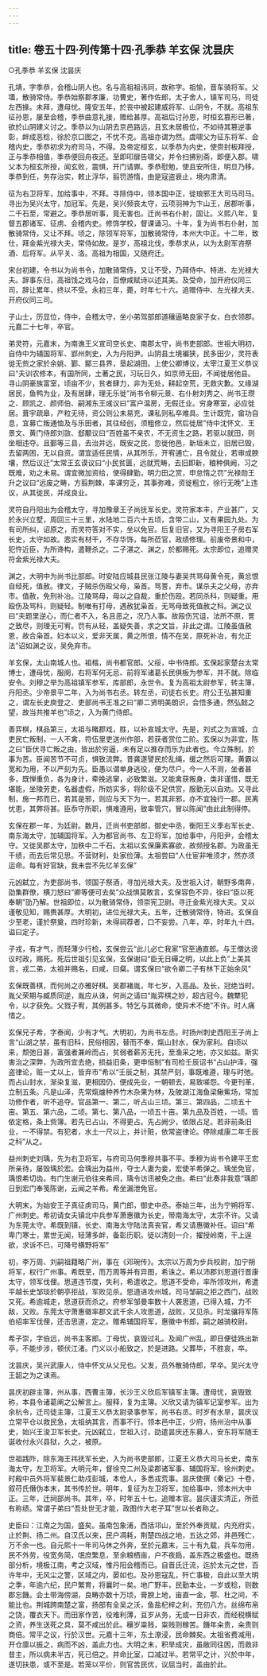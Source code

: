 ```yaml
---
---
---
```

title: 卷五十四·列传第十四·孔季恭  羊玄保  沈昙庆
---

○孔季恭  羊玄保  沈昙庆

孔靖，字季恭，会稽山阴人也。名与高祖祖讳同，故称字。祖愉，晋车骑将军。父壒，散骑常侍。季恭始察郡孝廉，功曹史，著作佐郎，太子舍人，镇军司马，司徒左西掾。未拜，遭母忧。隆安五年，於丧中被起建威将军、山阴令，不就。高祖东征孙恩，屡至会稽，季恭曲意礼接，赡给甚厚。高祖后讨孙恩，时桓玄篡形已著，欲於山阴建义讨之。季恭以为山阴去京邑路远，且玄未居极位，不如待其篡逆事彰，衅成恶稔，徐於京口图之，不忧不克。高祖亦谓为然。虞啸父为征东将军、会稽内史，季恭初求为府司马，不得。及帝定桓玄，以季恭为内史，使赍封板拜授，正与季恭相值，季恭便回舟夜还。至即叩扉告啸父，并令扫拂别斋，即便入郡。啸父本为桓玄所授，闻玄败，震惧，开门请罪。季恭慰勉，使且安所住，明旦乃移。季恭到任，务存治实，敕止浮华，翦罚游惰，由是寇盗衰止，境内肃清。

征为右卫将军，加给事中，不拜。寻除侍中，领本国中正，徙琅邪王大司马司马。寻出为吴兴太守，加冠军。先是，吴兴频丧太守，云项羽神为卞山王，居郡听事，二千石至，常避之。季恭居听事，竟无害也。迁尚书右仆射，固让。义熙八年，复督五郡诸军、征虏、会稽内史。修饰学校，督课诵习。十年，复为尚书右仆射，加散骑常侍，又让不拜。顷之，除领军将军，加散骑常侍，本州大中正。十二年，致仕，拜金紫光禄大夫，常侍如故。是岁，高祖北伐，季恭求从，以为太尉军咨祭酒、后将军。从平关、洛。高祖为相国，又随府迁。

宋台初建，令书以为尚书令，加散骑常侍，又让不受，乃拜侍中、特进、左光禄大夫。辞事东归，高祖饯之戏马台，百僚咸赋诗以述其美。及受命，加开府仪同三司，辞让累年，终以不受。永初三年，薨，时年七十六。追赠侍中、左光禄大夫、开府仪同三司。

子山士，历显位，侍中，会稽太守，坐小弟驾部郎道穰逼略良家子女，白衣领郡。元嘉二十七年，卒官。

弟灵符，元嘉末，为南谯王义宣司空长史、南郡太守，尚书吏部郎。世祖大明初，自侍中为辅国将军、郢州刺史，入为丹阳尹。山阴县土境褊狭，民多田少，灵符表徙无赀之家於余姚、鄞、鄮三县界，垦起湖田。上使公卿博议，太宰江夏王义恭议曰“夫训农修本，有国所同，土著之民，习玩日久，如京师无田，不闻徙居他县。寻山阴豪族富室，顷亩不少，贫者肆力，非为无处，耕起空荒，无救灾歉。又缘湖居民，鱼鸭为业，及有居肆，理无乐徙”尚书令柳元景、右仆射刘秀之、尚书王瓒之、顾凯之、颜师伯、嗣湘东王彧议曰“富户温房，无假迁业。穷身寒室，必应徙居。葺宇疏皋，产粒无待，资公则公未易充，课私则私卒难具。生计既完，畲功自息，宜募亡叛通恤及与乐田者，其往经创，须粗修立，然后徙居”侍中沈怀文、王景文、黄门侍郎刘敳、郄颙议曰“百姓虽不亲农，不无资生之路，若驱以就田，则坐相违夺。且鄞等三县，去治并远，既安之民，忽徙他邑，新垣未立，旧居已毁，去留两困，无以自资。谓宜适任民情，从其所乐，开宥逋亡，且令就业，若审成腴壤，然后议迁”太常王玄谟议曰“小民贫匮，远就荒畴，去旧即新，粮种俱阙，习之既难，劝之未易。谓宜微加资给，使得肆勤，明力田之赏，申怠惰之罚”光禄勋王升之议曰“远废之畴，方翦荆棘，率课穷乏，其事弥难，资徙粗立，徐行无晚”上违议，从其徙民，并成良业。

灵符自丹阳出为会稽太守，寻加豫章王子尚抚军长史。灵符家本丰，产业甚广，又於永兴立墅，周回三十三里，水陆地二百六十五顷，含带二山，又有果园九处。为有司所纠，诏原之，而灵符答对不实，坐以免官。后复旧官，又为寻阳王子房右军长史，太守如故。悫实有材干，不存华饰，每所莅官，政绩修理。前废帝景和中，犯忤近臣，为所谗构，遣鞭杀之。二子湛之、渊之，於都赐死。太宗即位，追赠灵符金紫光禄大夫。

渊之，大明中为尚书比部郎。时安陆应城县民张江陵与妻吴共骂母黄令死，黄忿恨自经死，值赦。律文，子贼杀伤殴父母，枭首。骂詈，弃市。谋杀夫之父母，亦弃市。值赦，免刑补冶。江陵骂母，母以之自裁，重於伤殴。若同杀科，则疑重。用殴伤及骂科，则疑轻。制唯有打母，遇赦犹枭首，无骂母致死值赦之科。渊之议曰“夫题里逆心，而仁者不入，名且恶之，况乃人事。故殴伤咒诅，法所不原，詈之致尽，则理无可宥。罚有从轻，盖疑失善，求之文旨，非此之谓。江陵虽值赦恩，故合枭首。妇本以义，爱非天属，黄之所恨，情不在吴，原死补冶，有允正法”诏如渊之议，吴免弃市。

羊玄保，太山南城人也。祖楷，尚书都官郎。父绥，中书侍郎。玄保起家楚台太常博士，遭母忧，服阕，右将军何无忌、前将军诸葛长民俱板为参军，并不就。除临安令。刘穆之举为高祖镇军参军，库部郎，永世令。复为高祖太尉参军，转主簿，丹阳丞。少帝景平二年，入为尚书右丞。转左丞，司徒右长史。府公王弘甚知重之，谓左长史庾登之、吏部尚书王准之曰“卿二贤明美朗识，会悟多通，然弘懿之望，故当共推羊也”顷之，入为黄门侍郎。

善弈棋，棋品第三，太祖与睹郡戏，胜，以补宣城太守。先是，刘式之为宣城，立吏民亡叛制，一人不禽，符伍里吏送州作部，若获者赏位二阶。玄保以为非宜，陈之曰“臣伏寻亡叛之由，皆出於穷逼，未有足以推存而乐为此者也。今立殊制，於事为苦。臣闻苦节不可贞，惧致流弊。昔龚遂譬民於乱绳，缓之然后可理。黄霸以宽和为用，不以严刻为先。臣愚以谓单身逃役，便为尽户。今一人不测，坐者甚多，既惮重负，各为身计，牵挽逃窜，必致繁滋。又能禽获叛身，类非谨惜，既无堪能，坐陵劳吏，名器虚假，所妨实多，将阶级不足供赏，服勤无以自劝。又寻此制，施一邦而已，若其是邪，则应与天下为一。若其非邪，亦不宜独行一郡。民离忧患，其弊将甚。臣忝守所职，惧难遵用，致率管穴，冒以陈闻”由此此制得停。

玄保在郡一年，为廷尉。数月，迁尚书吏部郎，御史中丞，衡阳王义季右军长史、南东海太守，加辅国将军。入为都官尚书、左卫将军，加给事中，丹阳尹，会稽太守。又徙吴郡太守，加秩中二千石。太祖以玄保廉素寡欲，故频授名郡。为政虽无干绩，而去后常见思。不营财利，处家俭薄。太祖尝曰“人仕宦非唯须才，然亦须运命。每有好官缺，我未尝不先忆羊玄保”

元凶弑立，为吏部尚书，领国子祭酒，寻加光禄大夫。及世祖入讨，朝野多南奔，劭集群僚，横刀怒曰“卿等便可去矣”众战惧莫敢言，玄保容色不异，徐曰“臣以死奉朝”劭乃解。世祖即位，以为散骑常侍，领崇宪卫尉。寻迁金紫光禄大夫。又以谨敬见知，赐赉甚厚。大明初，进位光禄大夫。五年，迁散骑常侍，特进。玄保自少至老，谨於祭奠，四时珍新，未得祠荐者，口不妄尝。八年，卒，时年九十四。谥曰定子。

子戎，有才气，而轻薄少行检，玄保尝云“此儿必亡我家”官至通直郎。与王僧达谤议时政，赐死。死后世祖引见玄保，玄保谢曰“臣无日磾之明，以此上负”上美其言，戎二弟，太祖并赐名，曰咸，曰粲。谓玄保曰“欲令卿二子有林下正始余风”

玄保既善棋，而何尚之亦雅好棋。吴郡褚胤，年七岁，入高品。及长，冠绝当时。胤父荣期与臧质同逆，胤应从诛，何尚之请曰“胤弈棋之妙，超古冠今。魏犨犯令，以才获免。父戮子宥，其例甚多。特乞与其微命，使异术不绝”不许。时人痛惜之。

玄保兄子希，字泰闻，少有才气。大明初，为尚书左丞。时扬州刺史西阳王子尚上言“山湖之禁，虽有旧科，民俗相因，替而不奉，熂山封水，保为家利。自顷以来，颓弛日甚，富强者兼岭而占，贫弱者薪苏无托，至渔采之地，亦又如兹。斯实害治之深弊，为政所宜去绝，损益旧条，更申恒制”有司检壬辰诏书“占山护泽，强盗律论，赃一丈以上，皆弃市”希以“壬辰之制，其禁严刻，事既难遵，理与时弛。而占山封水，渐染复滋，更相因仍，便成先业，一朝顿去，易致嗟怨。今更刊革，立制五条。凡是山泽，先常熂爈种养竹木杂果为林，及陂湖江海鱼梁鳅鮆场，常加功修作者，听不追夺。官品第一、第二，听占山三顷。第三、第四品，二顷五十亩。第五、第六品，二顷。第七、第八品，一顷五十亩。第九品及百姓，一顷。皆依定格，条上赀簿。若先已占山，不得更占。先占阙少，依限占足。若非前条旧业，一不得禁。有犯者，水土一尺以上，并计赃，依常盗律论。停除咸康二年壬辰之科”从之。

益州刺史刘瑀，先为右卫将军，与府司马何季穆共事不平。季穆为尚书令建平王宏所亲待，屡毁瑀於宏。会瑀出为益州，夺士人妻为妾，宏使羊希弹之。瑀坐免官，瑀恨希切齿。有门生谢元伯往来希间，瑀令访讯被免之由。希曰“此奏非我意”瑀即日到宏门奉笺陈谢，云闻之羊希。希坐漏泄免官。

大明末，为始安王子真征虏司马，黄门郎，御史中丞。泰始三年，出为宁朔将军、广州刺史。希初请女夫镇北中兵参军萧惠徽为长史，带南海太守，太宗不许。又请为东莞太守。希既到镇，长史、南海太守陆法真丧官，希又请惠徽补任。诏曰“希卑门寒士，累世无闻，轻薄多衅，备彰历职。徒以清刻一介，擢授岭南，干上逞欲，求诉不已，可降号横野将军”

初，李万周、刘嗣祖籍略广州，事在《邓琬传》。太宗以万周为步兵校尉，加宁朔将军，权行广州事。希既至，而万周等并有异图，希诛之。希以沛郡刘思道行晋康太守，领军伐俚。思道违节度，失利，希遣收之。思道不受命，率所领攻州，希遣平越长史邹琰於朝亭拒战，军败见杀。思道进攻州城，司马邹嗣之拒之西门，战败又死。希逾城走，思道获而杀之。府参军邹曼率数十人袭思道，已得入城，力不敌，又败。东莞太守萧惠徽率郡文武千余人攻思道，战败，又见杀。时龙骧将军陈伯绍率军伐俚，还击思道，定之。赠希辅国将军，惠徽中书郎，嗣之越骑校尉。

希子崇，字伯远，尚书主客郎。丁母忧，哀毁过礼。及闻广州乱，即日便徒跣出新亭，不能步涉，顿伏江渚。门义以小船致之，於是进路。父葬毕，不胜哀，卒。

沈昙庆，吴兴武康人，侍中怀文从父兄也。父发，员外散骑侍郎，早卒。吴兴太守王韶之为之诔焉。

昙庆初辟主簿，州从事，西曹主簿，长沙王义欣后军镇军主簿。遭母忧，哀毁致称，本县令诸葛阐之公解言上。服释，复为主簿。义欣又请为镇军记室参军。出为余杭令，迁司徒主簿，江夏王义恭太尉录事参军，尚书右丞。时岁有水旱，昙庆议立常平仓以救民急，太祖纳其言，而事不行。领本邑中正，少府，扬州治中从事史，始兴王浚卫军长史。元凶弑立，世祖入讨，劭遣昙庆还东募人，安东将军随王诞收付永兴县狱，久之，被原。

世祖践阼，除东海王祎抚军长史，入为尚书吏部郎，江夏王义恭大司马长史，南东海太守，左卫将军。大明元年，督徐兖二州及梁郡诸军事、辅国将军、徐州刺史。时殿中员外将军裴景仁助戍彭城，本伧人，多悉戎荒事。昙庆使撰《秦记》十卷，叙苻氏僭伪本末，其书传於世。明年，复征为左卫将军，加给事中，领本州大中正。三年，迁祠部尚书。其年，卒，时年五十七。追赠本官。昙庆谨实清正，所莅有称绩。常谓子弟曰“吾处世无才能，政图作大老子耳”世以长者称之。

史臣曰：江南之为国，盛矣。虽南包象浦，西括邛山，至於外奉贡赋，内充府实，止於荆、扬二州。自汉氏以来，民户凋耗，荆楚四战之地，五达之郊，井邑残亡，万不余一也。自元熙十一年司马休之外奔，至於元嘉末，三十有九载，兵车勿用，民不外劳，役宽务简，氓庶繁息，至余粮栖亩，户不夜扃，盖东西之极盛也。既扬部分析，境极江南，考之汉域，惟丹阳会稽而已。自晋氏迁流，迄於太元之世，百许年中，无风尘之警，区域之内，晏如也。及孙恩寇乱，歼亡事极，自此以至大明之季，年逾六纪，民户繁育，将曩时一矣。地广野丰，民勤本业，一岁或稔，则数郡忘饑。会土带海傍湖，良畴亦数十万顷，膏腴上地，亩直一金，鄠、杜之间，不能比也。荆城跨南楚之富，扬部有全吴之沃，鱼盐杞梓之利，充仞八方。丝绵布帛之饶，覆衣天下。而田家作苦，役难利薄，亘岁从务，无或一日非农，而经税横赋之资，养生送死之具，莫不咸出於此。穰岁粜贱，粜贱则稼苦。饑年籴贵，籴贵则商倍。常平之议，行於汉世。元嘉十三年，东土潦浸，民命棘矣。太祖省费减用，开仓廪以振之，病而不凶，盖此力也。大明之末，积旱成灾，虽敝同往困，而救非昔主，所以病未半古，死已倍之。并命比室，口减过半。若常平之计，兴於中年，遂切扶患，或不至是。若笼以平价，则官苦民优，议屈当时，盖由於此。

